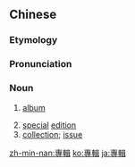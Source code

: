 ==Chinese==
{{zh-forms|s=专辑}}

===Etymology===
{{rfe|lang=zh}}

===Pronunciation===
{{zh-pron
|m=zhuānjí
|c=zyun1 cap1
|mn=xm,qz,twv:choan-chip/zz:choan-chhip/tw:choan-chi̍p
|cat=n
}}

===Noun===
{{zh-noun}}

# {{lb|zh|music}} [[album]] {{gloss|on CD, vinyl, etc.}} {{zh-mw|張}}
# [[special]] [[edition]] {{gloss|of a periodical}} {{zh-mw|張}}
# [[collection]]; [[issue]] {{gloss|of any printed material}} {{zh-mw|張}}

[[zh-min-nan:專輯]]
[[ko:專輯]]
[[ja:專輯]]